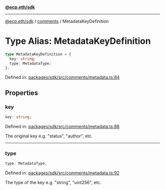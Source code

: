 [**@ecp.eth/sdk**](../../index.mdx)

***

[@ecp.eth/sdk](/sdk-reference/index.mdx) / [comments](/sdk-reference/comments/index.mdx) / MetadataKeyDefinition

# Type Alias: MetadataKeyDefinition

```ts
type MetadataKeyDefinition = {
  key: string;
  type: MetadataType;
};
```

Defined in: [packages/sdk/src/comments/metadata.ts:84](https://github.com/ecp-eth/comments-monorepo/blob/main/packages/sdk/src/comments/metadata.ts#L84)

## Properties

### key

```ts
key: string;
```

Defined in: [packages/sdk/src/comments/metadata.ts:88](https://github.com/ecp-eth/comments-monorepo/blob/main/packages/sdk/src/comments/metadata.ts#L88)

The original key e.g. "status", "author", etc.

***

### type

```ts
type: MetadataType;
```

Defined in: [packages/sdk/src/comments/metadata.ts:92](https://github.com/ecp-eth/comments-monorepo/blob/main/packages/sdk/src/comments/metadata.ts#L92)

The type of the key e.g. "string", "uint256", etc.
